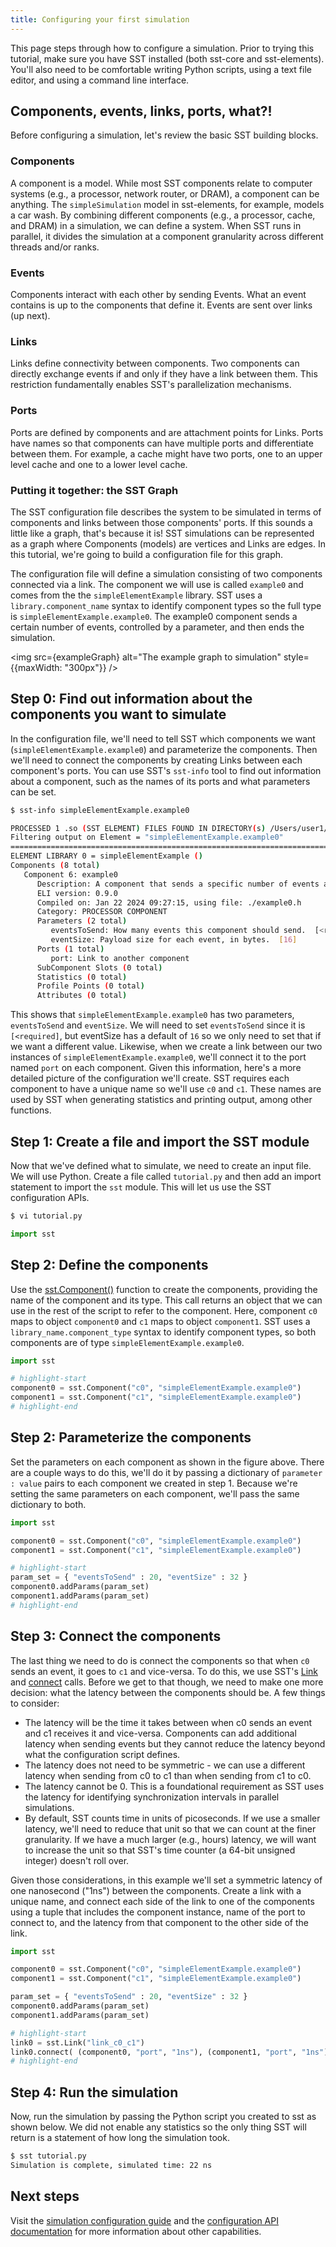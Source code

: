 ```yaml
---
title: Configuring your first simulation
---
```


This page steps through how to configure a simulation. Prior to trying this tutorial, make sure you have SST installed (both sst-core and sst-elements). You'll also need to be comfortable writing Python scripts, using a text file editor, and using a command line interface.

## Components, events, links, ports, what?!
Before configuring a simulation, let's review the basic SST building blocks.

### Components
A component is a model. While most SST components relate to computer systems (e.g., a processor, network router, or DRAM), a component can be anything. The `simpleSimulation` model in sst-elements, for example, models a car wash. By combining different components (e.g., a processor, cache, and DRAM) in a simulation, we can define a system. When SST runs in parallel, it divides the simulation at a component granularity across different threads and/or ranks. 

### Events
Components interact with each other by sending Events. What an event contains is up to the components that define it. Events are sent over links (up next).

### Links
Links define connectivity between components. Two components can directly exchange events if and only if they have a link between them. This restriction fundamentally enables SST's parallelization mechanisms.

### Ports
Ports are defined by components and are attachment points for Links. Ports have names so that components can have multiple ports and differentiate between them. For example, a cache might have two ports, one to an upper level cache and one to a lower level cache.

### Putting it together: the SST Graph
The SST configuration file describes the system to be simulated in terms of components and links between those components' ports. If this sounds a little like a graph, that's because it is! SST simulations can be represented as a graph where Components (models) are vertices and Links are edges. In this tutorial, we're going to build a configuration file for this graph.

The configuration file will define a simulation consisting of two components connected via a link. The component we will use is called `example0` and comes from the the `simpleElementExample` library. SST uses a `library.component_name` syntax to identify component types so the full type is `simpleElementExample.example0`. The example0 component sends a certain number of events, controlled by a parameter, and then ends the simulation. 


<img src={exampleGraph} alt="The example graph to simulation" style={{maxWidth: "300px"}} />

## Step 0: Find out information about the components you want to simulate
In the configuration file, we'll need to tell SST which components we want (`simpleElementExample.example0`) and parameterize the components. Then we'll need to connect the components by creating Links between each component's ports. You can use SST's `sst-info` tool to find out information about a component, such as the names of its ports and what parameters can be set. 

```sh
$ sst-info simpleElementExample.example0

PROCESSED 1 .so (SST ELEMENT) FILES FOUND IN DIRECTORY(s) /Users/user1/sst/build/sst-core/lib/sstcore:/Users/user1/sst/build/sst-elements/lib/sst-elements-library:/Users/user1/sst/sst-elements/src/sst/elements/osseous
Filtering output on Element = "simpleElementExample.example0"
================================================================================
ELEMENT LIBRARY 0 = simpleElementExample ()
Components (8 total)
   Component 6: example0
      Description: A component that sends a specific number of events and then ends simulation
      ELI version: 0.9.0
      Compiled on: Jan 22 2024 09:27:15, using file: ./example0.h
      Category: PROCESSOR COMPONENT
      Parameters (2 total)
         eventsToSend: How many events this component should send.  [<required>]
         eventSize: Payload size for each event, in bytes.  [16]
      Ports (1 total)
         port: Link to another component
      SubComponent Slots (0 total)
      Statistics (0 total)
      Profile Points (0 total)
      Attributes (0 total)
```

This shows that `simpleElementExample.example0` has two parameters, `eventsToSend` and `eventSize`. We will need to set `eventsToSend` since it is `[<required]`, but eventSize has a default of `16` so we only need to set that if we want a different value. Likewise, when we create a link between our two instances of `simpleElementExample.example0`, we'll connect it to the port named `port` on each component. Given this information, here's a more detailed picture of the configuration we'll create. SST requires each component to have a unique name so we'll use `c0` and `c1`. These names are used by SST when generating statistics and printing output, among other functions.


## Step 1: Create a file and import the SST module
Now that we've defined what to simulate, we need to create an input file. We will use Python. Create a file called `tutorial.py` and then add an import statement to import the `sst` module. This will let us use the SST configuration APIs.

```sh title="Use the editor of your choice, for example 'vi', to open a new file"
$ vi tutorial.py
```

```py title="tutorial.py"
import sst
```

## Step 2: Define the components
Use the [sst.Component()](../../config/component/component.md) function to create the components, providing the name of the component and its type. This call returns an object that we can use in the rest of the script to refer to the component. Here, component `c0` maps to object `component0` and `c1` maps to object `component1`. SST uses a `library_name.component_type` syntax to identify component types, so both components are of type `simpleElementExample.example0`.

```py title="tutorial.py"
import sst

# highlight-start
component0 = sst.Component("c0", "simpleElementExample.example0")
component1 = sst.Component("c1", "simpleElementExample.example0")
# highlight-end
```

## Step 2: Parameterize the components
Set the parameters on each component as shown in the figure above. There are a couple ways to do this, we'll do it by passing a dictionary of `parameter : value` pairs to each component we created in step 1. Because we're setting the same parameters on each component, we'll pass the same dictionary to both.

```py title="tutorial.py"
import sst

component0 = sst.Component("c0", "simpleElementExample.example0")
component1 = sst.Component("c1", "simpleElementExample.example0")

# highlight-start
param_set = { "eventsToSend" : 20, "eventSize" : 32 }
component0.addParams(param_set)
component1.addParams(param_set)
# highlight-end
```

## Step 3: Connect the components
The last thing we need to do is connect the components so that when `c0` sends an event, it goes to `c1` and vice-versa. To do this, we use SST's [Link](../../config/link/link.md) and [connect](../../config/link/connect.md) calls. Before we get to that though, we need to make one more decision: what the latency between the components should be. A few things to consider:
* The latency will be the time it takes between when c0 sends an event and c1 receives it and vice-versa. Components can add additional latency when sending events but they cannot reduce the latency beyond what the configuration script defines. 
*  The latency does not need to be symmetric - we can use a different latency when sending from c0 to c1 than when sending from c1 to c0.
* The latency cannot be 0. This is a foundational requirement as SST uses the latency for identifying synchronization intervals in parallel simulations.
* By default, SST counts time in units of picoseconds. If we use a smaller latency, we'll need to reduce that unit so that we can count at the finer granularity. If we have a much larger (e.g., hours) latency, we will want to increase the unit so that SST's time counter (a 64-bit unsigned integer) doesn't roll over.

Given those considerations, in this example we'll set a symmetric latency of one nanosecond ("1ns") between the components. Create a link with a unique name, and connect each side of the link to one of the components using a tuple that includes the component instance, name of the port to connect to, and the latency from that component to the other side of the link.

```py title="tutorial.py"
import sst

component0 = sst.Component("c0", "simpleElementExample.example0")
component1 = sst.Component("c1", "simpleElementExample.example0")

param_set = { "eventsToSend" : 20, "eventSize" : 32 }
component0.addParams(param_set)
component1.addParams(param_set)

# highlight-start
link0 = sst.Link("link_c0_c1")
link0.connect( (component0, "port", "1ns"), (component1, "port", "1ns") )
# highlight-end
```

## Step 4: Run the simulation
Now, run the simulation by passing the Python script you created to sst as shown below. We did not enable any statistics so the only thing SST will return is a statement of how long the simulation took. 
```sh
$ sst tutorial.py
Simulation is complete, simulated time: 22 ns
```

## Next steps
Visit the [simulation configuration guide](pythonConfigGuide) and the [configuration API documentation](../../config/config.md) for more information about other capabilities.







